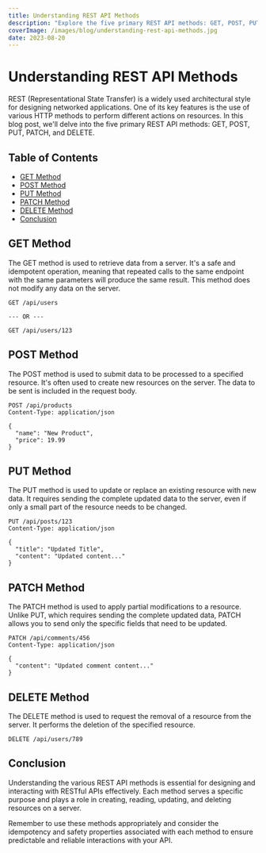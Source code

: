 ```yaml
---
title: Understanding REST API Methods
description: "Explore the five primary REST API methods: GET, POST, PUT, PATCH, and DELETE. Learn their purposes, usage, and best practices for designing and interacting with RESTful APIs."
coverImage: /images/blog/understanding-rest-api-methods.jpg
date: 2023-08-20
---
```


# Understanding REST API Methods

REST (Representational State Transfer) is a widely used architectural style for designing networked applications. One of its key features is the use of various HTTP methods to perform different actions on resources. In this blog post, we'll delve into the five primary REST API methods: GET, POST, PUT, PATCH, and DELETE.

## Table of Contents

-   [GET Method](#get-method)
-   [POST Method](#post-method)
-   [PUT Method](#put-method)
-   [PATCH Method](#patch-method)
-   [DELETE Method](#delete-method)
-   [Conclusion](#conclusion)

## GET Method

The GET method is used to retrieve data from a server. It's a safe and idempotent operation, meaning that repeated calls to the same endpoint with the same parameters will produce the same result. This method does not modify any data on the server.

```http:Example
GET /api/users

--- OR ---

GET /api/users/123
```

## POST Method

The POST method is used to submit data to be processed to a specified resource. It's often used to create new resources on the server. The data to be sent is included in the request body.

```http:Example
POST /api/products
Content-Type: application/json

{
  "name": "New Product",
  "price": 19.99
}
```

## PUT Method

The PUT method is used to update or replace an existing resource with new data. It requires sending the complete updated data to the server, even if only a small part of the resource needs to be changed.

```http:Example
PUT /api/posts/123
Content-Type: application/json

{
  "title": "Updated Title",
  "content": "Updated content..."
}
```

## PATCH Method

The PATCH method is used to apply partial modifications to a resource. Unlike PUT, which requires sending the complete updated data, PATCH allows you to send only the specific fields that need to be updated.

```http:Example
PATCH /api/comments/456
Content-Type: application/json

{
  "content": "Updated comment content..."
}
```

## DELETE Method

The DELETE method is used to request the removal of a resource from the server. It performs the deletion of the specified resource.

```http:Example
DELETE /api/users/789
```

## Conclusion

Understanding the various REST API methods is essential for designing and interacting with RESTful APIs effectively. Each method serves a specific purpose and plays a role in creating, reading, updating, and deleting resources on a server.

Remember to use these methods appropriately and consider the idempotency and safety properties associated with each method to ensure predictable and reliable interactions with your API.